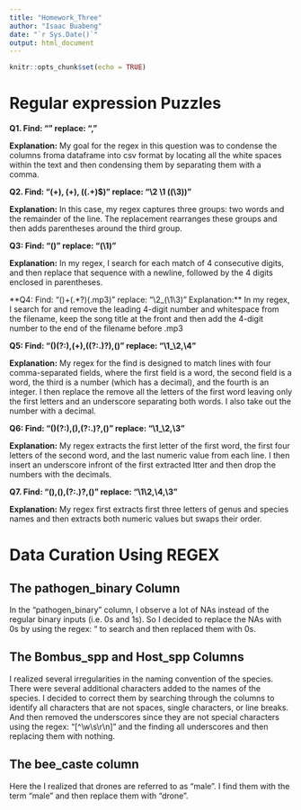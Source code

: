 ```yaml
---
title: "Homework_Three"
author: "Isaac Buabeng"
date: "`r Sys.Date()`"
output: html_document
---
```


```r
knitr::opts_chunk$set(echo = TRUE)
```


# Regular expression Puzzles

**Q1. Find: "\s* \s" replace: ","**

**Explanation:** My goal for the regex in this question was to condense the columns froma dataframe into csv format by locating all the white spaces within the text and then condensing them by separating them with a comma.


**Q2. Find: "(\w+), (\w+), ((.+)$)" replace: "\2 \1 \((\3)\)"**

**Explanation:** In this case, my regex captures three groups: two words and the remainder of the line. The replacement rearranges these groups and then adds parentheses around the third group.


**Q3: Find: "(\d{4})" replace: "\n(\1)"**

**Explanation:** In my regex, I search for each match of 4 consecutive digits, and then replace that sequence with a newline, followed by the 4 digits enclosed in parentheses.


**Q4: Find: "(\d{4})\s+(.*?)(\.mp3)" replace: "\2_(\1\3)"**
**Explanation:** In my regex, I search for and remove the leading 4-digit number and whitespace from the filename, keep the song title at the front and then add the 4-digit number to the end of the filename before .mp3


**Q5: Find: "(\w)(?:\w*),(\w+),(\d+(?:\.\d+)?),(\d+)" replace: "\1_\2,\4"**

**Explanation:**
My regex for the find is designed to match lines with four comma-separated fields, where the first field is a word, the second field is a word, the third is a number (which has a decimal), and the fourth is an integer. I then replace the remove all the letters of the first word leaving only the first letters and an underscore separating both words. I also take out the number with a decimal.


**Q6: Find: "(\w)(?:\w*),(\w{4})\w*,\d+(?:\.\d+)?,(\d+)"  replace: "\1_\2,\3"**

**Explanation:** My regex extracts the first letter of the first word, the first four letters of the second word, and the last numeric value from each line. I then insert an underscore infront of the first extracted ltter and then drop the numbers with the decimals.


**Q7. Find: "(\w{3})\w*,(\w{3})\w*,\d+(?:\.\d+)?,(\d+)" replace: "\1\2,\4,\3"**

**Explanation:** My regex first extracts first three letters of genus and species names and then extracts both numeric values but swaps their order.


# Data Curation Using REGEX

## The pathogen_binary Column
In the “pathogen_binary” column, I observe a lot of NAs instead of the regular binary inputs (i.e. 0s and 1s). So I decided to replace the NAs with 0s by using the regex: "\bNA\b" to search and then replaced them with 0s. 

## The Bombus_spp and Host_spp Columns
I realized several irregularities in the naming convention of the species. There were several additional characters added to the names of the species. I decided to correct them by searching through the columns to identify all characters that are not spaces, single characters, or line breaks. And then removed the underscores since they are not special characters using the regex: "[^\w\s\r\n]" and the finding all underscores and then replacing them with nothing.

## The bee_caste column
Here the I realized that drones are referred to as "male". I find them with the term "male" and then replace them with "drone". 